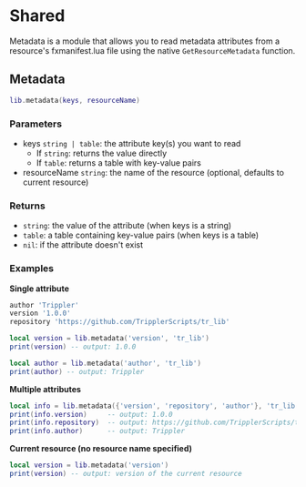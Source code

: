 # Shared
Metadata is a module that allows you to read metadata attributes from a resource's fxmanifest.lua file using the native `GetResourceMetadata` function.

## Metadata

```lua
lib.metadata(keys, resourceName)
```

### Parameters
* keys `string | table`: the attribute key(s) you want to read
  * If `string`: returns the value directly
  * If `table`: returns a table with key-value pairs
* resourceName `string`: the name of the resource (optional, defaults to current resource)

### Returns
* `string`: the value of the attribute (when keys is a string)
* `table`: a table containing key-value pairs (when keys is a table)
* `nil`: if the attribute doesn't exist

### Examples

**Single attribute**
```lua filename='fxmanifest.lua'
author 'Trippler'
version '1.0.0'
repository 'https://github.com/TripplerScripts/tr_lib'
```

```lua
local version = lib.metadata('version', 'tr_lib')
print(version) -- output: 1.0.0

local author = lib.metadata('author', 'tr_lib')
print(author) -- output: Trippler
```

**Multiple attributes**
```lua
local info = lib.metadata({'version', 'repository', 'author'}, 'tr_lib')
print(info.version)     -- output: 1.0.0
print(info.repository)  -- output: https://github.com/TripplerScripts/tr_lib
print(info.author)      -- output: Trippler
```

**Current resource (no resource name specified)**
```lua
local version = lib.metadata('version')
print(version) -- output: version of the current resource
```